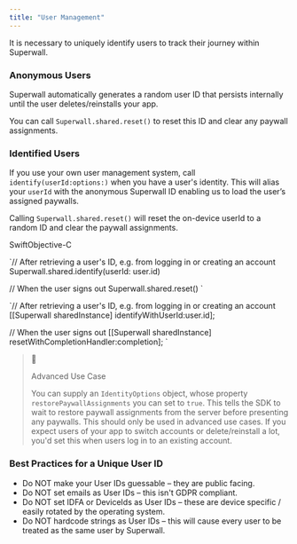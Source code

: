 ```yaml
---
title: "User Management"
---
```


It is necessary to uniquely identify users to track their journey within Superwall.

### Anonymous Users

Superwall automatically generates a random user ID that persists internally until the user deletes/reinstalls your app.

You can call `Superwall.shared.reset()` to reset this ID and clear any paywall assignments.

### Identified Users

If you use your own user management system, call `identify(userId:options:)` when you have a user's identity. This will alias your `userId` with the anonymous Superwall ID enabling us to load the user’s assigned paywalls.

Calling `Superwall.shared.reset()` will reset the on-device userId to a random ID and clear the paywall assignments.

SwiftObjective-C

`// After retrieving a user's ID, e.g. from logging in or creating an account
Superwall.shared.identify(userId: user.id)

// When the user signs out
Superwall.shared.reset()
`

`// After retrieving a user's ID, e.g. from logging in or creating an account
[[Superwall sharedInstance] identifyWithUserId:user.id];

// When the user signs out
[[Superwall sharedInstance] resetWithCompletionHandler:completion];
`

> 📘
> 
> Advanced Use Case
> 
> You can supply an `IdentityOptions` object, whose property `restorePaywallAssignments` you can set to `true`. This tells the SDK to wait to restore paywall assignments from the server before presenting any paywalls. This should only be used in advanced use cases. If you expect users of your app to switch accounts or delete/reinstall a lot, you'd set this when users log in to an existing account.

### Best Practices for a Unique User ID

* Do NOT make your User IDs guessable – they are public facing.
* Do NOT set emails as User IDs – this isn't GDPR compliant.
* Do NOT set IDFA or DeviceIds as User IDs – these are device specific / easily rotated by the operating system.
* Do NOT hardcode strings as User IDs – this will cause every user to be treated as the same user by Superwall.